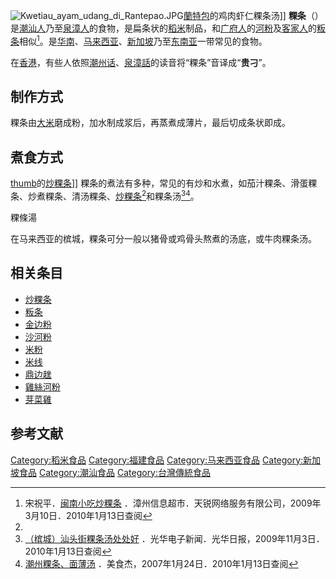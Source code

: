 [[File:Kwetiau_ayam_udang_di_Rantepao.JPG|thumb]][[蘭特包|蘭特包]]的鸡肉虾仁粿条汤]]
'''粿条'''（{{lang-nan|Kué-tiâu}}）是[[潮汕人|潮汕人]]乃至[[闽南人|泉漳人]]的食物，是扁条状的[[稻米|稻米]]制品，和[[广府人|广府人]]的[[河粉|河粉]]及[[客家人|客家人]]的[[粄条|粄条]]相似<ref name="zzshw">宋祝平．[http://www.zzshw.com/2009/3/10/FEE9ECBD7058DC56.html 闽南小吃炒粿条] {{webarchive|url=https://web.archive.org/web/20100618220755/http://www.zzshw.com/2009/3/10/FEE9ECBD7058DC56.html |date=2010-06-18 }}．漳州信息超市．天锐网络服务有限公司，2009年3月10日．2010年1月13日查阅</ref>。是[[华南|华南]]、[[马来西亚|马来西亚]]、[[新加坡|新加坡]]乃至[[东南亚|东南亚]]一带常见的食物。

在[[香港|香港]]，有些人依照[[潮州话|潮州话]]、[[泉漳話|泉漳話]]的读音将“粿条”音译成“'''贵刁'''”。

==制作方式==
粿条由[[大米|大米]]磨成粉，加水制成浆后，再蒸煮成薄片，最后切成条状即成。

==煮食方式==
[[文件:Penangckt.JPG|thumb]]的[[炒粿条|炒粿条]]]]
粿条的煮法有多种，常见的有炒和水煮，如茄汁粿条、滑蛋粿条、炒煮粿条、清汤粿条、[[炒粿条|炒粿条]]<ref name="zzshw"/>和粿条汤<ref>[http://www.kwongwah.com.my/supplement/2009/11/03/1.html （槟城）汕头街粿条汤处处好] {{Wayback|url=http://www.kwongwah.com.my/supplement/2009/11/03/1.html |date=20100114220937 }}．光华电子新闻．光华日报，2009年11月3日．2010年1月13日查阅</ref><ref>[http://www.meishij.net/china-food/xiaochi/guangdong/18286.html 潮州粿条、面薄汤] {{Wayback|url=http://www.meishij.net/china-food/xiaochi/guangdong/18286.html |date=20091207102626 }}．美食杰，2007年1月24日．2010年1月13日查阅</ref>。

; 粿條湯
在马来西亚的槟城，粿条可分一般以猪骨或鸡骨头熬煮的汤底，或牛肉粿条汤。

==相关条目==
*[[炒粿条|炒粿条]]
*[[粄条|粄条]]
*[[金边粉|金边粉]]
*[[沙河粉|沙河粉]]
*[[米粉|米粉]]
*[[米线|米线]]
*[[鼎边趖|鼎边趖]]
*[[雞絲河粉|雞絲河粉]]
*[[芽菜雞|芽菜雞]]

==参考文献==
{{reflist}}
{{稻}}
{{食物小作品}}

[[Category:稻米食品|Category:稻米食品]]
[[Category:福建食品|Category:福建食品]]
[[Category:马来西亚食品|Category:马来西亚食品]]
[[Category:新加坡食品|Category:新加坡食品]]
[[Category:潮汕食品|Category:潮汕食品]]
[[Category:台灣傳統食品|Category:台灣傳統食品]]